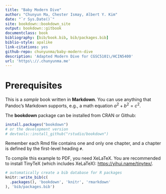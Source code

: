 ```yaml
--- 
title: "Baby Modern Dive"
author: "Chunyun Ma, Chester Ismay, Albert Y. Kim"
date: "`r Sys.Date()`"
site: bookdown::bookdown_site
output: bookdown::gitbook
documentclass: book
bibliography: [bib/book.bib, bib/packages.bib]
biblio-style: apalike
link-citations: yes
github-repo: chunyunma/baby-modern-dive
description: 'Adapted Modern Dive for CGSC5101\/HCIN5400'
url: 'https\://.chunyunma.me'
---
```


# Prerequisites

This is a _sample_ book written in **Markdown**. You can use anything that Pandoc's Markdown supports, e.g., a math equation $a^2 + b^2 = c^2$.

The **bookdown** package can be installed from CRAN or Github:

```r
install.packages("bookdown")
# or the development version
# devtools::install_github("rstudio/bookdown")
```

Remember each Rmd file contains one and only one chapter, and a chapter is defined by the first-level heading `#`.

To compile this example to PDF, you need XeLaTeX. You are recommended to install TinyTeX (which includes XeLaTeX): <https://yihui.name/tinytex/>.

```r
# automatically create a bib database for R packages
knitr::write_bib(c(
  .packages(), 'bookdown', 'knitr', 'rmarkdown'
), 'bib/packages.bib')
```
